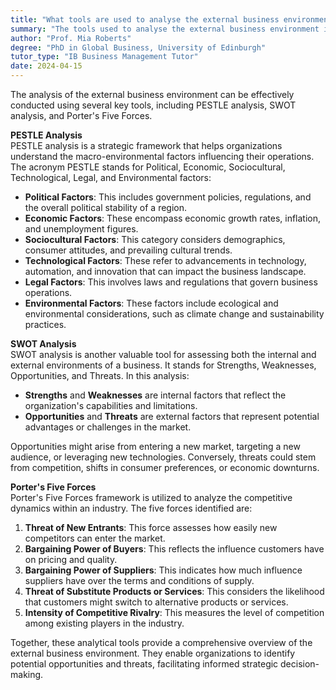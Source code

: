```yaml
---
title: "What tools are used to analyse the external business environment?"
summary: "The tools used to analyse the external business environment include PESTLE analysis, SWOT analysis, and Porter's Five Forces."
author: "Prof. Mia Roberts"
degree: "PhD in Global Business, University of Edinburgh"
tutor_type: "IB Business Management Tutor"
date: 2024-04-15
---
```


The analysis of the external business environment can be effectively conducted using several key tools, including PESTLE analysis, SWOT analysis, and Porter's Five Forces.

**PESTLE Analysis**  
PESTLE analysis is a strategic framework that helps organizations understand the macro-environmental factors influencing their operations. The acronym PESTLE stands for Political, Economic, Sociocultural, Technological, Legal, and Environmental factors:

- **Political Factors**: This includes government policies, regulations, and the overall political stability of a region.
- **Economic Factors**: These encompass economic growth rates, inflation, and unemployment figures.
- **Sociocultural Factors**: This category considers demographics, consumer attitudes, and prevailing cultural trends.
- **Technological Factors**: These refer to advancements in technology, automation, and innovation that can impact the business landscape.
- **Legal Factors**: This involves laws and regulations that govern business operations.
- **Environmental Factors**: These factors include ecological and environmental considerations, such as climate change and sustainability practices.

**SWOT Analysis**  
SWOT analysis is another valuable tool for assessing both the internal and external environments of a business. It stands for Strengths, Weaknesses, Opportunities, and Threats. In this analysis:

- **Strengths** and **Weaknesses** are internal factors that reflect the organization's capabilities and limitations.
- **Opportunities** and **Threats** are external factors that represent potential advantages or challenges in the market.

Opportunities might arise from entering a new market, targeting a new audience, or leveraging new technologies. Conversely, threats could stem from competition, shifts in consumer preferences, or economic downturns.

**Porter's Five Forces**  
Porter's Five Forces framework is utilized to analyze the competitive dynamics within an industry. The five forces identified are:

1. **Threat of New Entrants**: This force assesses how easily new competitors can enter the market.
2. **Bargaining Power of Buyers**: This reflects the influence customers have on pricing and quality.
3. **Bargaining Power of Suppliers**: This indicates how much influence suppliers have over the terms and conditions of supply.
4. **Threat of Substitute Products or Services**: This considers the likelihood that customers might switch to alternative products or services.
5. **Intensity of Competitive Rivalry**: This measures the level of competition among existing players in the industry.

Together, these analytical tools provide a comprehensive overview of the external business environment. They enable organizations to identify potential opportunities and threats, facilitating informed strategic decision-making.
    